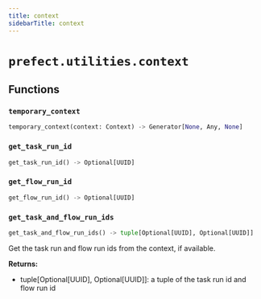 ```yaml
---
title: context
sidebarTitle: context
---
```


# `prefect.utilities.context`

## Functions

### `temporary_context` <sup><a href="https://github.com/PrefectHQ/prefect/blob/main/src/prefect/utilities/context.py#L12" target="_blank"><Icon icon="github" style="width: 14px; height: 14px;" /></a></sup>

```python
temporary_context(context: Context) -> Generator[None, Any, None]
```

### `get_task_run_id` <sup><a href="https://github.com/PrefectHQ/prefect/blob/main/src/prefect/utilities/context.py#L24" target="_blank"><Icon icon="github" style="width: 14px; height: 14px;" /></a></sup>

```python
get_task_run_id() -> Optional[UUID]
```

### `get_flow_run_id` <sup><a href="https://github.com/PrefectHQ/prefect/blob/main/src/prefect/utilities/context.py#L33" target="_blank"><Icon icon="github" style="width: 14px; height: 14px;" /></a></sup>

```python
get_flow_run_id() -> Optional[UUID]
```

### `get_task_and_flow_run_ids` <sup><a href="https://github.com/PrefectHQ/prefect/blob/main/src/prefect/utilities/context.py#L42" target="_blank"><Icon icon="github" style="width: 14px; height: 14px;" /></a></sup>

```python
get_task_and_flow_run_ids() -> tuple[Optional[UUID], Optional[UUID]]
```


Get the task run and flow run ids from the context, if available.

**Returns:**
- tuple\[Optional\[UUID], Optional\[UUID]]: a tuple of the task run id and flow run id

